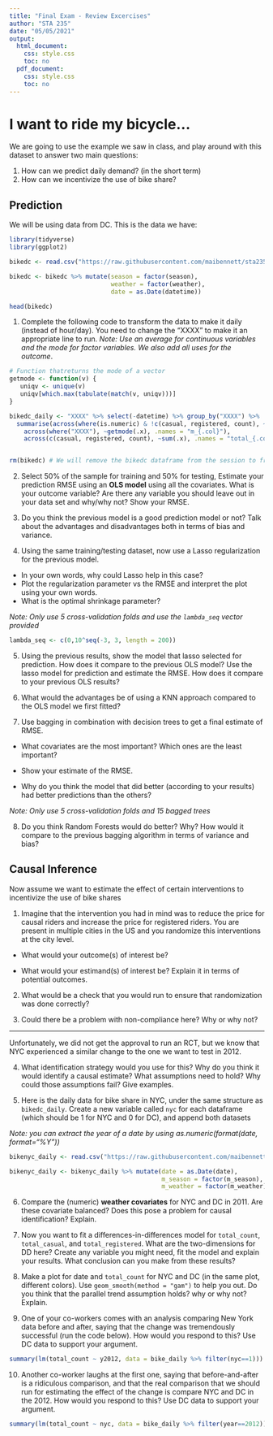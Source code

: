 ```yaml
---
title: "Final Exam - Review Excercises"
author: "STA 235"
date: "05/05/2021"
output: 
  html_document:
    css: style.css 
    toc: no
  pdf_document: 
    css: style.css
    toc: no
---
```



# I want to ride my bicycle... 

We are going to use the example we saw in class, and play around with this dataset to answer two main questions:

1. How can we predict daily demand? (in the short term)
2. How can we incentivize the use of bike share?


## Prediction

We will be using data from DC. This is the data we have:

```r
library(tidyverse)
library(ggplot2)

bikedc <- read.csv("https://raw.githubusercontent.com/maibennett/sta235/main/exampleSite/content/Classes/Week14/2_Wrapup/data/bikesharedc.csv")

bikedc <- bikedc %>% mutate(season = factor(season),
                            weather = factor(weather),
                            date = as.Date(datetime))

head(bikedc)
```

1) Complete the following code to transform the data to make it daily (instead of hour/day). You need to change the "XXXX" to make it an appropriate line to run. 
*Note: Use an average for continuous variables and the mode for factor variables. We also add all uses for the outcome*.

```r
# Function thatreturns the mode of a vector
getmode <- function(v) {
   uniqv <- unique(v)
   uniqv[which.max(tabulate(match(v, uniqv)))]
}

bikedc_daily <- "XXXX" %>% select(-datetime) %>% group_by("XXXX") %>%
  summarise(across(where(is.numeric) & !c(casual, registered, count), ~mean(.x, na.rm = TRUE), .names = "m_{.col}"),
    across(where("XXXX"), ~getmode(.x), .names = "m_{.col}"),
    across(c(casual, registered, count), ~sum(.x), .names = "total_{.col}"))


rm(bikedc) # We will remove the bikedc dataframe from the session to free up some memory, if needed.
```


2) Select 50% of the sample for training and 50% for testing, Estimate your prediction RMSE using an **OLS model** using all the covariates. What is your outcome variable? Are there any variable you should leave out in your data set and why/why not? Show your RMSE.


3) Do you think the previous model is a good prediction model or not? Talk about the advantages and disadvantages both in terms of bias and variance.


4) Using the same training/testing dataset, now use a Lasso regularization for the previous model. 

- In your own words, why could Lasso help in this case? 
- Plot the regularization parameter vs the RMSE and interpret the plot using your own words. 
- What is the optimal shrinkage parameter? 

*Note: Only use 5 cross-validation folds and use the `lambda_seq` vector provided*

```r
lambda_seq <- c(0,10^seq(-3, 3, length = 200))

```


5) Using the previous results, show the model that lasso selected for prediction. How does it compare to the previous OLS model? Use the lasso model for prediction and estimate the RMSE. How does it compare to your previous OLS results?


6) What would the advantages be of using a KNN approach compared to the OLS model we first fitted?


7) Use bagging in combination with decision trees to get a final estimate of RMSE. 

- What covariates are the most important? Which ones are the least important?

- Show your estimate of the RMSE.

- Why do you think the model that did better (according to your results) had better predictions than the others?

*Note: Only use 5 cross-validation folds and 15 bagged trees*


8) Do you think Random Forests would do better? Why? How would it compare to the previous bagging algorithm in terms of variance and bias?



## Causal Inference

Now assume we want to estimate the effect of certain interventions to incentivize the use of bike shares

1) Imagine that the intervention you had in mind was to reduce the price for causal riders and increase the price for registered riders. You are present in multiple cities in the US and you randomize this interventions at the city level. 

- What would your outcome(s) of interest be?

- What would your estimand(s) of interest be? Explain it in terms of potential outcomes.


2) What would be a check that you would run to ensure that randomization was done correctly?

3) Could there be a problem with non-compliance here? Why or why not?

---

Unfortunately, we did not get the approval to run an RCT, but we know that NYC experienced a similar change to the one we want to test in 2012.

4) What identification strategy would you use for this? Why do you think it would identify a causal estimate? What assumptions need to hold? Why could those assumptions fail? Give examples.


5) Here is the daily data for bike share in NYC, under the same structure as `bikedc_daily`. Create a new variable called `nyc` for each dataframe (which should be 1 for NYC and 0 for DC), and append both datasets

*Note: you can extract the year of a date by using as.numeric(format(date, format="%Y"))*


```r
bikenyc_daily <- read.csv("https://raw.githubusercontent.com/maibennett/sta235/main/exampleSite/content/Classes/Week14/2_Wrapup/data/bikesharenyc_daily.csv")

bikenyc_daily <- bikenyc_daily %>% mutate(date = as.Date(date),
                                          m_season = factor(m_season),
                                          m_weather = factor(m_weather))

```


6) Compare the (numeric) **weather covariates** for NYC and DC in 2011. Are these covariate balanced? Does this pose a problem for causal identification? Explain.


7) Now you want to fit a differences-in-differences model for `total_count`, `total_casual`, and `total_registered`. What are the two-dimensions for DD here? Create any variable you might need, fit the model and explain your results. What conclusion can you make from these results?


8) Make a plot for date and `total_count` for NYC and DC (in the same plot, different colors). Use `geom_smooth(method = "gam")` to help you out. Do you think that the parallel trend assumption holds? why or why not? Explain.


9) One of your co-workers comes with an analysis comparing New York data before and after, saying that the change was tremendously successful (run the code below). How would you respond to this? Use DC data to support your argument.

```r
summary(lm(total_count ~ y2012, data = bike_daily %>% filter(nyc==1)))
```

10) Another co-worker laughs at the first one, saying that before-and-after is a ridiculous comparison, and that the real comparison that we should run for estimating the effect of the change is compare NYC and DC in the 2012. How would you respond to this? Use DC data to support your argument.

```r
summary(lm(total_count ~ nyc, data = bike_daily %>% filter(year==2012)))
```
